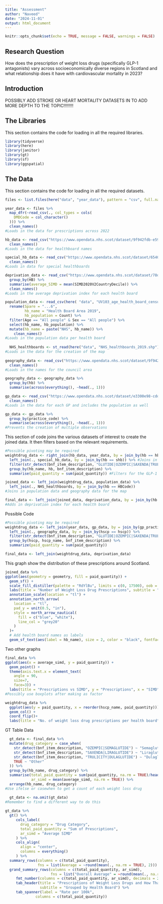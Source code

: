 ```yaml
---
title: "Assessment"
author: "Naveed"
date: "2024-11-01"
output: html_document
---
```


```r
knitr::opts_chunk$set(echo = TRUE, message = FALSE, warnings = FALSE)
```

## Research Question

How does the prescription of weight loss drugs (specifically GLP-1 antagonists) vary across socioeconomically diverse regions in Scotland and what relationship does it have with cardiovascular mortality in 2023?

## Introduction



POSSIBLY ADD STROKE OR HEART MORTALITY DATASETS IN TO ADD MORE DEPTH TO THE TOPIC!!!!!!!!

## The Libraries

This section contains the code for loading in all the required libraries. 

```r
library(tidyverse)
library(here)
library(janitor)
library(gt)
library(sf)
library(ggspatial)
```

## The Data

This section contains the code for loading in all the required datasets. 

```r
files <- list.files(here("data", "year_data"), pattern = "csv", full.names = TRUE)

year_data <- files %>%
  map_dfr(~read_csv(., col_types = cols(
    DMDCode = col_character()
  ))) %>%
  clean_names()
#Loads in the data for prescriptions across 2022

hb_data <- read_csv("https://www.opendata.nhs.scot/dataset/9f942fdb-e59e-44f5-b534-d6e17229cc7b/resource/652ff726-e676-4a20-abda-435b98dd7bdc/download/hb14_hb19.csv") %>% 
  clean_names()
#Loads in the data for healthboard names

special_hb_data <- read_csv("https://www.opendata.nhs.scot/dataset/65402d20-f0f1-4cee-a4f9-a960ca560444/resource/0450a5a2-f600-4569-a9ae-5d6317141899/download/special-health-boards_19022021.csv") %>% 
  clean_names()
#Loads in data for special healthboards

deprivation_data <- read_csv("https://www.opendata.nhs.scot/dataset/78d41fa9-1a62-4f7b-9edb-3e8522a93378/resource/acade396-8430-4b34-895a-b3e757fa346e/download/simd2020v2_22062020.csv") %>% 
  group_by(HB) %>%
  summarise(average_SIMD = mean(SIMD2020V2CountryDecile)) %>%
  clean_names()
#Loads in the average deprivation index for each health board

population_data <- read_csv(here( "data", "UV103_age_health_board_census.csv"), skip = 10) %>% 
  rename(Spare = "...6",
         hb_name = "Health Board Area 2019",
         hb_population = Count) %>% 
  filter(Age == "All people" & Sex == "All people") %>% 
  select(hb_name, hb_population) %>% 
  mutate(hb_name = paste("NHS", hb_name)) %>% 
    clean_names()
#Loads in the population data per health board
  
  NHS_healthboards <- st_read(here("data", "NHS_healthboards_2019.shp")) 
#Loads in the data for the creation of the map
  
geography_data <- read_csv("https://www.opendata.nhs.scot/dataset/9f942fdb-e59e-44f5-b534-d6e17229cc7b/resource/395476ab-0720-4740-be07-ff4467141352/download/dz2011_codes_and_labels_21042020.csv") %>% 
  clean_names()
#Loads in the names for the council area

geography_data <- geography_data %>%
  group_by(hb) %>%
  summarise(across(everything(), ~head(., 1)))  

gp_data <- read_csv("https://www.opendata.nhs.scot/dataset/e3300e98-cdd2-4f4e-a24e-06ee14fcc66c/resource/cec9341e-ccba-4c71-afe4-a614f5e97b9f/download/practice_listsizes_oct2024-open-data.csv") %>% 
  clean_names()
#Loads in the data for each GP and includes the population as well

gp_data <- gp_data %>%
  group_by(practice_code) %>%
  summarise(across(everything(), ~head(., 1)))
#Prevents the creation of multiple observations
```

This section of code joins the various datasets of interest to create the joined data.
It then filters based on the relevant requirements.  
```r
#Possible pivoting may be required
weightdrug_data <- right_join(hb_data, year_data, by = join_by(hb == hbt)) %>% #Joins the health board names with the prescriptions dataset
  left_join(., special_hb_data, by = join_by(hb == shb)) %>% #Joins in the special health board data
  filter(str_detect(bnf_item_description, "GLUTIDE|OZEMPIC|SAXENDA|TRULICITY")) %>% 
  group_by(hb_name, hb, bnf_item_description) %>% 
  summarise(paid_quantity = sum(paid_quantity)) #Filters for the GLP-1 antagonists and summarizes paid quantity

joined_data <- left_join(weightdrug_data, population_data) %>%
  left_join(., NHS_healthboards, by = join_by(hb == HBCode))
#Joins in population data and geography data for the map

final_data <- left_join(joined_data, deprivation_data, by = join_by(hb == hb))
#Adds in deprivation index for each health board
```

Possible Code
```r
#Possible pivoting may be required
weightdrug_data <- left_join(year_data, gp_data, by = join_by(gp_practice == practice_code)) %>%
  left_join(., geography_data, by = join_by(hscp == hscp)) %>% 
  filter(str_detect(bnf_item_description, "GLUTIDE|OZEMPIC|SAXENDA|TRULICITY")) %>% 
  group_by(hscp, hscp_name, bnf_item_description) %>%  
  summarize(paid_quantity = sum(paid_quantity))

final_data <- left_join(weightdrug_data, deprivation_data)
```

This graph show the distribution of these prescriptions around Scotland.

```r
joined_data %>% 
ggplot(aes(geometry = geometry, fill = paid_quantity)) +
  geom_sf() +
  scale_fill_distiller(palette = "RdYlBu", limits = c(0, 17500), oob = scales::squish) +
  labs(title = "Number of Weight Loss Drug Prescriptions", subtitle = "In Scotland", fill = "Total No. of Prescriptions") +  
  annotation_scale(location = "tl") +
  annotation_north_arrow(
    location = "tl",    
    pad_y = unit(0.5, "in"),    
    style = north_arrow_nautical(
      fill = c("blue", "white"),      
      line_col = "grey20"
    ) 
  )+
  # Add health board names as labels
  geom_sf_text(aes(label = hb_name), size = 2, color = "black", fontface = "bold")  # Adjust size and color of the text
```

Two other graphs

```r
final_data %>% 
ggplot(aes(x = average_simd, y = paid_quantity)) +
  geom_point() +
  theme(axis.text.x = element_text( 
    angle = 90,
    size=7, 
    face=3)) +
  labs(title = "Prescriptions vs SIMD", y = "Prescriptions", x = "SIMD")
#Possibly use boxplots after making as factor

weightdrug_data %>% 
  ggplot(aes(y = paid_quantity, x = reorder(hscp_name, paid_quantity))) +
  geom_col() +
  coord_flip()+
  labs(title = "No. of weight loss drug prescriptions per health board", x = "Health Board Name", y = "Weight Loss Drugs Prescriptions per person")
```

GT Table Data
```r
  gt_data <- final_data %>%
  mutate(drug_category = case_when(
    str_detect(bnf_item_description, "OZEMPIC|SEMAGLUTIDE") ~ "Semaglutide",
    str_detect(bnf_item_description, "SAXENDA|LIRAGLUTIDE") ~ "Liraglutide",
    str_detect(bnf_item_description, "TRULICITY|DULAGLUTIDE") ~ "Dulaglutide",
    TRUE ~ "Other"
  )) %>%
  group_by(hb_name, drug_category) %>%
  summarise(total_paid_quantity = sum(paid_quantity, na.rm = TRUE)/head(hb_population, 1) * 100000,
            ar_simd = mean(average_simd, na.rm = TRUE)) %>%
  arrange(hb_name, drug_category)
#Use ifelse or casewhen to get a count of each weight loss drug

  gt_data <- na.omit(gt_data)
#Remember to find a different way to do this
  
gt_data %>%  
  gt() %>% 
     cols_label(
       drug_category = "Drug Category", 
       total_paid_quantity = "Sum of Prescriptions", 
       ar_simd = "Average SIMD"
     ) %>% 
     cols_align(
       align = "center",
       columns = everything()
     ) %>% 
  summary_rows(columns = c(total_paid_quantity),
               fns = list(Average = ~round(mean(., na.rm = TRUE), 2))) %>% 
  grand_summary_rows(columns = c(total_paid_quantity, ar_simd), 
                     fns = list("Overall Average" = ~round(mean(., na.rm = TRUE), 2))) %>% 
     fmt_number(columns = c(total_paid_quantity, ar_simd), decimals = 2) %>% 
     tab_header(title = "Prescriptions of Weight Loss Drugs and How That Compares Across Socieconomically Diverse Regions",
                subtitle = "Grouped by Health Board") %>% 
     tab_spanner(label = "Rate per 100k",
              columns = c(total_paid_quantity))
```